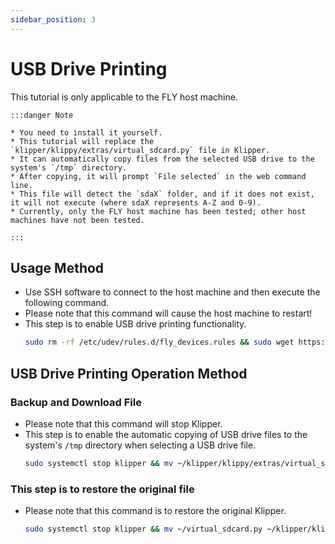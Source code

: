 ```yaml
---
sidebar_position: 3
---
```


# USB Drive Printing

This tutorial is only applicable to the FLY host machine.

    :::danger Note

    * You need to install it yourself.
    * This tutorial will replace the `klipper/klippy/extras/virtual_sdcard.py` file in Klipper.
    * It can automatically copy files from the selected USB drive to the system's `/tmp` directory.
    * After copying, it will prompt `File selected` in the web command line.
    * This file will detect the `sdaX` folder, and if it does not exist, it will not execute (where sdaX represents A-Z and 0-9).
    * Currently, only the FLY host machine has been tested; other host machines have not been tested.

    :::

## Usage Method



* Use SSH software to connect to the host machine and then execute the following command.
* Please note that this command will cause the host machine to restart!
* This step is to enable USB drive printing functionality.
    ```bash
    sudo rm -rf /etc/udev/rules.d/fly_devices.rules && sudo wget https://cdn.mellow.klipper.cn/Utils/fly_devices.rules -O /etc/udev/rules.d/fly_devices.rules > /dev/null 2>&1 && sudo chmod +x /etc/udev/rules.d/fly_devices.rules && sudo service udev restart && sudo reboot
    ```

## USB Drive Printing Operation Method

### Backup and Download File

* Please note that this command will stop Klipper.
* This step is to enable the automatic copying of USB drive files to the system's `/tmp` directory when selecting a USB drive file.
    ```bash
    sudo systemctl stop klipper && mv ~/klipper/klippy/extras/virtual_sdcard.py ~/virtual_sdcard.py && curl -kfsSL https://cdn.mellow.klipper.cn/firmware/virtual_sdcard.py -o ~/klipper/klippy/extras/virtual_sdcard.py && sudo systemctl restart klipper
    ```

### This step is to restore the original file

* Please note that this command is to restore the original Klipper.
    ```bash
    sudo systemctl stop klipper && mv ~/virtual_sdcard.py ~/klipper/klippy/extras/virtual_sdcard.py && sudo systemctl restart klipper
    ```